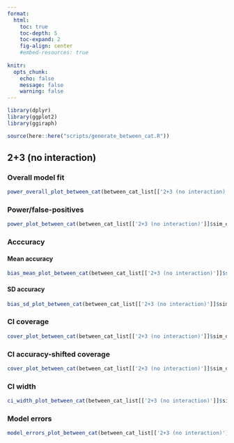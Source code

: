 ```yaml
---
format: 
  html:
    toc: true
    toc-depth: 5
    toc-expand: 2
    fig-align: center
    #embed-resources: true
    
knitr: 
  opts_chunk: 
    echo: false
    message: false
    warning: false
---
```


```r
library(dplyr)
library(ggplot2)
library(ggiraph)
```

```r
source(here::here("scripts/generate_between_cat.R"))
```



## 2+3 (no interaction)

### Overall model fit

```r
power_overall_plot_between_cat(between_cat_list[['2+3 (no interaction)']]$sim_df_overall_sum)
```



### Power/false-positives

```r
power_plot_between_cat(between_cat_list[['2+3 (no interaction)']]$sim_df_power_sum)
```



### Acccuracy 

#### Mean accuracy 

```r
bias_mean_plot_between_cat(between_cat_list[['2+3 (no interaction)']]$sim_df_bias_sum)
```



#### SD accuracy 

```r
bias_sd_plot_between_cat(between_cat_list[['2+3 (no interaction)']]$sim_df_bias_sum)
```



### CI coverage

```r
cover_plot_between_cat(between_cat_list[['2+3 (no interaction)']]$sim_df_cover_sum)
```



### CI accuracy-shifted coverage

```r
cover_plot_between_cat(between_cat_list[['2+3 (no interaction)']]$sim_df_cover_shift_sum)
```



### CI width

```r
ci_width_plot_between_cat(between_cat_list[['2+3 (no interaction)']]$sim_df_ci_width_sum)
```



### Model errors

```r
model_errors_plot_between_cat(between_cat_list[['2+3 (no interaction)']]$sim_df_model_errors_sum)
```




